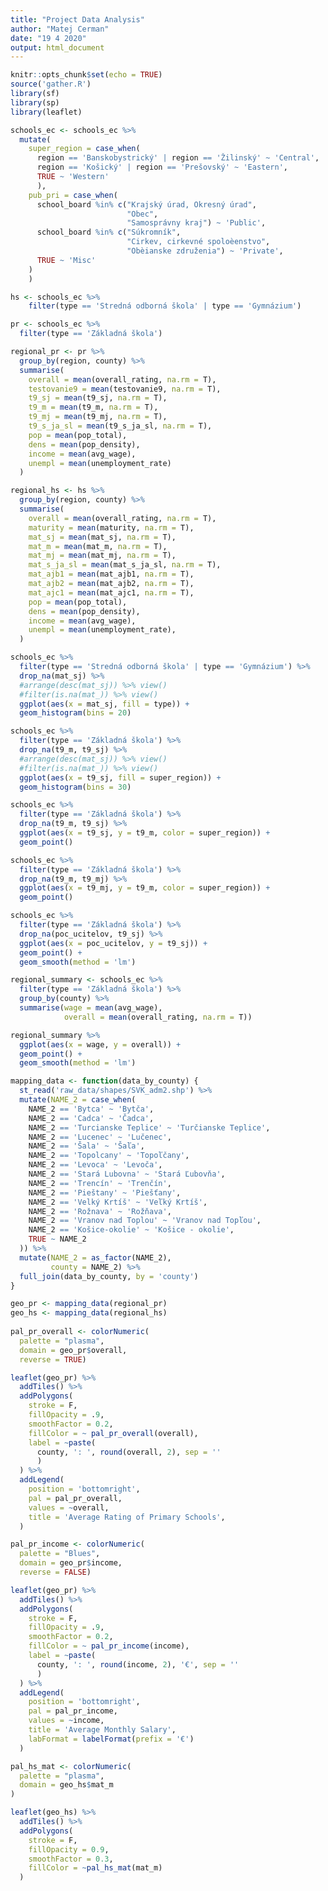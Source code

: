 ```yaml
---
title: "Project Data Analysis"
author: "Matej Cerman"
date: "19 4 2020"
output: html_document
---
```


```r
knitr::opts_chunk$set(echo = TRUE)
source('gather.R')
library(sf)
library(sp)
library(leaflet)
```

```r

schools_ec <- schools_ec %>%
  mutate(
    super_region = case_when(
      region == 'Banskobystrický' | region == 'Žilinský' ~ 'Central',
      region == 'Košický' | region == 'Prešovský' ~ 'Eastern',
      TRUE ~ 'Western'
      ),
    pub_pri = case_when(
      school_board %in% c("Krajský úrad, Okresný úrad",
                          "Obec",
                          "Samosprávny kraj") ~ 'Public',
      school_board %in% c("Súkromník",
                          "Cirkev, cirkevné spoloèenstvo",
                          "Obèianske združenia") ~ 'Private',
      TRUE ~ 'Misc'
    )
    )

hs <- schools_ec %>%
    filter(type == 'Stredná odborná škola' | type == 'Gymnázium')

pr <- schools_ec %>%
  filter(type == 'Základná škola')
```

```r

regional_pr <- pr %>%
  group_by(region, county) %>%
  summarise(
    overall = mean(overall_rating, na.rm = T),
    testovanie9 = mean(testovanie9, na.rm = T),
    t9_sj = mean(t9_sj, na.rm = T),
    t9_m = mean(t9_m, na.rm = T),
    t9_mj = mean(t9_mj, na.rm = T),
    t9_s_ja_sl = mean(t9_s_ja_sl, na.rm = T),
    pop = mean(pop_total),
    dens = mean(pop_density),
    income = mean(avg_wage),
    unempl = mean(unemployment_rate)
  )

regional_hs <- hs %>%
  group_by(region, county) %>%
  summarise(
    overall = mean(overall_rating, na.rm = T),
    maturity = mean(maturity, na.rm = T),
    mat_sj = mean(mat_sj, na.rm = T),
    mat_m = mean(mat_m, na.rm = T),
    mat_mj = mean(mat_mj, na.rm = T),
    mat_s_ja_sl = mean(mat_s_ja_sl, na.rm = T),
    mat_ajb1 = mean(mat_ajb1, na.rm = T),
    mat_ajb2 = mean(mat_ajb2, na.rm = T),
    mat_ajc1 = mean(mat_ajc1, na.rm = T),
    pop = mean(pop_total),
    dens = mean(pop_density),
    income = mean(avg_wage),
    unempl = mean(unemployment_rate),
  )

```


```r

schools_ec %>%
  filter(type == 'Stredná odborná škola' | type == 'Gymnázium') %>%
  drop_na(mat_sj) %>%
  #arrange(desc(mat_sj)) %>% view()
  #filter(is.na(mat_)) %>% view()
  ggplot(aes(x = mat_sj, fill = type)) +
  geom_histogram(bins = 20)

schools_ec %>%
  filter(type == 'Základná škola') %>%
  drop_na(t9_m, t9_sj) %>%
  #arrange(desc(mat_sj)) %>% view()
  #filter(is.na(mat_)) %>% view()
  ggplot(aes(x = t9_sj, fill = super_region)) +
  geom_histogram(bins = 30)

schools_ec %>%
  filter(type == 'Základná škola') %>%
  drop_na(t9_m, t9_sj) %>%
  ggplot(aes(x = t9_sj, y = t9_m, color = super_region)) +
  geom_point()

schools_ec %>%
  filter(type == 'Základná škola') %>%
  drop_na(t9_m, t9_mj) %>%
  ggplot(aes(x = t9_mj, y = t9_m, color = super_region)) +
  geom_point()

schools_ec %>%
  filter(type == 'Základná škola') %>%
  drop_na(poc_ucitelov, t9_sj) %>%
  ggplot(aes(x = poc_ucitelov, y = t9_sj)) +
  geom_point() +
  geom_smooth(method = 'lm')

regional_summary <- schools_ec %>%
  filter(type == 'Základná škola') %>%
  group_by(county) %>%
  summarise(wage = mean(avg_wage),
            overall = mean(overall_rating, na.rm = T))

regional_summary %>%
  ggplot(aes(x = wage, y = overall)) +
  geom_point() +
  geom_smooth(method = 'lm')


```

```r
mapping_data <- function(data_by_county) {
  st_read('raw_data/shapes/SVK_adm2.shp') %>%
  mutate(NAME_2 = case_when(
    NAME_2 == 'Bytca' ~ 'Bytča',
    NAME_2 == 'Cadca' ~ 'Čadca',
    NAME_2 == 'Turcianske Teplice' ~ 'Turčianske Teplice',
    NAME_2 == 'Lucenec' ~ 'Lučenec',
    NAME_2 == 'Šala' ~ 'Šaľa',
    NAME_2 == 'Topolcany' ~ 'Topoľčany',
    NAME_2 == 'Levoca' ~ 'Levoča',
    NAME_2 == 'Stará Lubovna' ~ 'Stará Ľubovňa',
    NAME_2 == 'Trencín' ~ 'Trenčín',
    NAME_2 == 'Pieštany' ~ 'Piešťany',
    NAME_2 == 'Velký Krtíš' ~ 'Veľký Krtíš',
    NAME_2 == 'Rožnava' ~ 'Rožňava',
    NAME_2 == 'Vranov nad Toplou' ~ 'Vranov nad Topľou',
    NAME_2 == 'Košice-okolie' ~ 'Košice - okolie',
    TRUE ~ NAME_2
  )) %>%
  mutate(NAME_2 = as_factor(NAME_2),
         county = NAME_2) %>%
  full_join(data_by_county, by = 'county')
}

geo_pr <- mapping_data(regional_pr)
geo_hs <- mapping_data(regional_hs)
  
pal_pr_overall <- colorNumeric(
  palette = "plasma",
  domain = geo_pr$overall,
  reverse = TRUE)

leaflet(geo_pr) %>%
  addTiles() %>%
  addPolygons(
    stroke = F,
    fillOpacity = .9,
    smoothFactor = 0.2,
    fillColor = ~ pal_pr_overall(overall),
    label = ~paste(
      county, ': ', round(overall, 2), sep = ''
      )
  ) %>%
  addLegend(
    position = 'bottomright',
    pal = pal_pr_overall,
    values = ~overall,
    title = 'Average Rating of Primary Schools',
  )

pal_pr_income <- colorNumeric(
  palette = "Blues",
  domain = geo_pr$income,
  reverse = FALSE)

leaflet(geo_pr) %>%
  addTiles() %>%
  addPolygons(
    stroke = F,
    fillOpacity = .9,
    smoothFactor = 0.2,
    fillColor = ~ pal_pr_income(income),
    label = ~paste(
      county, ': ', round(income, 2), '€', sep = ''
      )
  ) %>%
  addLegend(
    position = 'bottomright',
    pal = pal_pr_income,
    values = ~income,
    title = 'Average Monthly Salary',
    labFormat = labelFormat(prefix = '€')
  )

pal_hs_mat <- colorNumeric(
  palette = "plasma",
  domain = geo_hs$mat_m
)

leaflet(geo_hs) %>%
  addTiles() %>%
  addPolygons(
    stroke = F,
    fillOpacity = 0.9,
    smoothFactor = 0.3,
    fillColor = ~pal_hs_mat(mat_m)
  )

```







